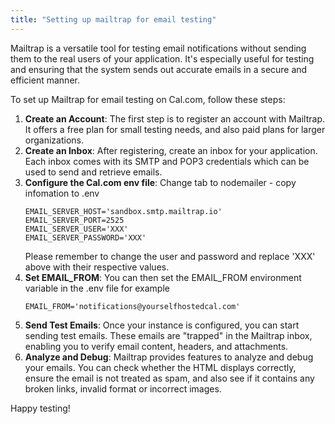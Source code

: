 ```yaml
---
title: "Setting up mailtrap for email testing"
---
```


Mailtrap is a versatile tool for testing email notifications without sending them to the real users of your application. It's especially useful for testing and ensuring that the system sends out accurate emails in a secure and efficient manner.

To set up Mailtrap for email testing on Cal.com, follow these steps:
1. **Create an Account**: The first step is to register an account with Mailtrap. It offers a free plan for small testing needs, and also paid plans for larger organizations.
2. **Create an Inbox**: After registering, create an inbox for your application. Each inbox comes with its SMTP and POP3 credentials which can be used to send and retrieve emails.
3. **Configure the Cal.com env file**: Change tab to nodemailer - copy infomation to .env
    ```
    EMAIL_SERVER_HOST='sandbox.smtp.mailtrap.io' 
    EMAIL_SERVER_PORT=2525
    EMAIL_SERVER_USER='XXX'
    EMAIL_SERVER_PASSWORD='XXX'
    ```
    <Info>Please remember to change the user and password and replace 'XXX' above with their respective values. </Info>
4. **Set EMAIL_FROM**: You can then set the EMAIL_FROM environment variable in the .env file for example
    ```
    EMAIL_FROM='notifications@yourselfhostedcal.com'
    ```
5. **Send Test Emails**: Once your instance is configured, you can start sending test emails. These emails are "trapped" in the Mailtrap inbox, enabling you to verify email content, headers, and attachments.
6. **Analyze and Debug**: Mailtrap provides features to analyze and debug your emails. You can check whether the HTML displays correctly, ensure the email is not treated as spam, and also see if it contains any broken links, invalid format or incorrect images.

Happy testing!